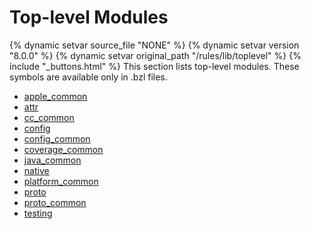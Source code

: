 <html devsite>
<head>
  <meta name="project_path" value="/_project.yaml">
  <meta name="book_path" value="/versions/8.0.0/_book.yaml">
</head>
<body>
<h1 class="page-title">Top-level Modules</h1>

{% dynamic setvar source_file "NONE" %}
{% dynamic setvar version "8.0.0" %}
{% dynamic setvar original_path "/rules/lib/toplevel" %}
{% include "_buttons.html" %}
This section lists top-level modules. These symbols are available only in .bzl files.

<ul>

<li><a href="/versions/8.0.0/rules/lib/toplevel/apple_common">apple_common</a></li>

<li><a href="/versions/8.0.0/rules/lib/toplevel/attr">attr</a></li>

<li><a href="/versions/8.0.0/rules/lib/toplevel/cc_common">cc_common</a></li>

<li><a href="/versions/8.0.0/rules/lib/toplevel/config">config</a></li>

<li><a href="/versions/8.0.0/rules/lib/toplevel/config_common">config_common</a></li>

<li><a href="/versions/8.0.0/rules/lib/toplevel/coverage_common">coverage_common</a></li>

<li><a href="/versions/8.0.0/rules/lib/toplevel/java_common">java_common</a></li>

<li><a href="/versions/8.0.0/rules/lib/toplevel/native">native</a></li>

<li><a href="/versions/8.0.0/rules/lib/toplevel/platform_common">platform_common</a></li>

<li><a href="/versions/8.0.0/rules/lib/toplevel/proto">proto</a></li>

<li><a href="/versions/8.0.0/rules/lib/toplevel/proto_common">proto_common</a></li>

<li><a href="/versions/8.0.0/rules/lib/toplevel/testing">testing</a></li>
</ul>
</body>
</html>
